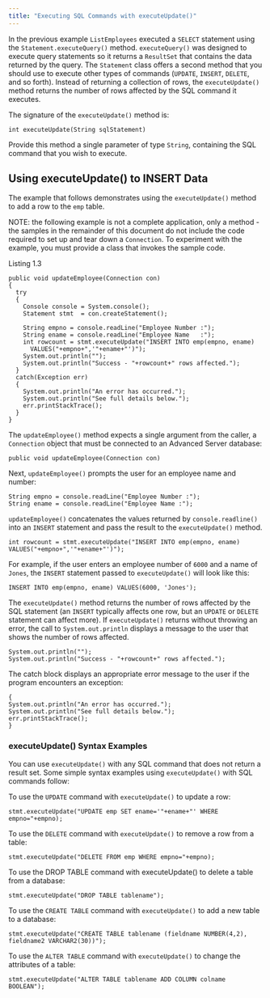 ```yaml
---
title: "Executing SQL Commands with executeUpdate()"
---
```


<div id="executing_sql_commands_with_executeUpdate" class="registered_link"></div>


In the previous example `ListEmployees` executed a `SELECT` statement using the `Statement.executeQuery()` method. `executeQuery()` was designed to execute query statements so it returns a `ResultSet` that contains the data returned by the query. The `Statement` class offers a second method that you should use to execute other types of commands (`UPDATE`, `INSERT`, `DELETE`, and so forth). Instead of returning a collection of rows, the `executeUpdate()` method returns the number of rows affected by the SQL command it executes.

The signature of the `executeUpdate()` method is:

    int executeUpdate(String sqlStatement)

Provide this method a single parameter of type `String`, containing the SQL command that you wish to execute.

## Using executeUpdate() to INSERT Data



The example that follows demonstrates using the `executeUpdate()` method to add a row to the `emp` table.

NOTE: the following example is not a complete application, only a method - the samples in the remainder of this document do not include the code required to set up and tear down a `Connection`. To experiment with the example, you must provide a class that invokes the sample code.

Listing 1.3

    public void updateEmployee(Connection con)
    {
      try
      {
        Console console = System.console();
        Statement stmt  = con.createStatement();

        String empno = console.readLine("Employee Number :");
        String ename = console.readLine("Employee Name   :");
        int rowcount = stmt.executeUpdate("INSERT INTO emp(empno, ename)
          VALUES("+empno+",'"+ename+"')");
        System.out.println("");
        System.out.println("Success - "+rowcount+" rows affected.");
      }
      catch(Exception err)
      {
        System.out.println("An error has occurred.");
        System.out.println("See full details below.");
        err.printStackTrace();
      }
    }

The `updateEmployee()` method expects a single argument from the caller, a `Connection` object that must be connected to an Advanced Server database:

    public void updateEmployee(Connection con)

Next, `updateEmployee()` prompts the user for an employee name and number:

    String empno = console.readLine("Employee Number :");
    String ename = console.readLine("Employee Name :");

`updateEmployee()` concatenates the values returned by `console.readline()` into an `INSERT` statement and pass the result to the `executeUpdate()` method.

    int rowcount = stmt.executeUpdate("INSERT INTO emp(empno, ename)
    VALUES("+empno+",'"+ename+"')");

For example, if the user enters an employee number of `6000` and a name of `Jones`, the `INSERT` statement passed to `executeUpdate()` will look like this:

    INSERT INTO emp(empno, ename) VALUES(6000, 'Jones');

The `executeUpdate()` method returns the number of rows affected by the SQL statement (an `INSERT` typically affects one row, but an `UPDATE` or `DELETE` statement can affect more). If `executeUpdate()` returns without throwing an error, the call to `System.out.println` displays a message to the user that shows the number of rows affected.

    System.out.println("");
    System.out.println("Success - "+rowcount+" rows affected.");

The catch block displays an appropriate error message to the user if the program encounters an exception:

    {
    System.out.println("An error has occurred.");
    System.out.println("See full details below.");
    err.printStackTrace();
    }

### executeUpdate() Syntax Examples



You can use `executeUpdate()` with any SQL command that does not return a result set. Some simple syntax examples using `executeUpdate()` with SQL commands follow:

To use the `UPDATE` command with `executeUpdate()` to update a row:

    stmt.executeUpdate("UPDATE emp SET ename='"+ename+"' WHERE empno="+empno);

To use the `DELETE` command with `executeUpdate()` to remove a row from a table:

    stmt.executeUpdate("DELETE FROM emp WHERE empno="+empno);

To use the DROP TABLE command with executeUpdate() to delete a table from a database:

    stmt.executeUpdate("DROP TABLE tablename");

To use the `CREATE TABLE` command with `executeUpdate()` to add a new table to a database:

    stmt.executeUpdate("CREATE TABLE tablename (fieldname NUMBER(4,2),
    fieldname2 VARCHAR2(30))");

To use the `ALTER TABLE` command with `executeUpdate()` to change the attributes of a table:

    stmt.executeUpdate("ALTER TABLE tablename ADD COLUMN colname BOOLEAN");
